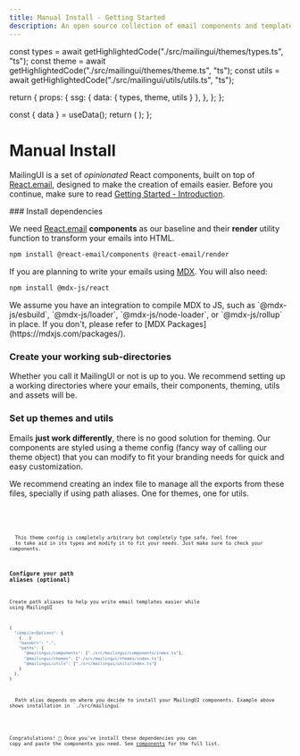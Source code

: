 ```yaml
---
title: Manual Install - Getting Started
description: An open source collection of email components and templates
---
```




  const types = await getHighlightedCode("./src/mailingui/themes/types.ts", "ts");
  const theme = await getHighlightedCode("./src/mailingui/themes/theme.ts", "ts");
  const utils = await getHighlightedCode("./src/mailingui/utils/utils.ts", "ts");

  return {
    props: {
      ssg: {
        data: {
          types,
          theme,
          utils
        }
      },
    },
  };
};


  const { data } = useData();
  return ( <Codeblock code={data[name]} filename={filename} lang={lang} /> );
};

# Manual Install

MailingUI is a set of _opinionated_ React components, built on top of [React.email](https://react.email), designed to make the creation of emails easier. Before you continue, make sure to read [Getting Started - Introduction](/docs/guide/introduction).

<Steps>
### Install dependencies

We need [React.email](https://react.email) **components** as our baseline and their **render** utility function to transform your emails into HTML.

```bash
npm install @react-email/components @react-email/render
```

If you are planning to write your emails using [MDX](https://mdxjs.com). You will also need:

```bash
npm install @mdx-js/react
```

<Callout type="warning" emoji="⚠️">
  We assume you have an integration to compile MDX to JS, such as
  `@mdx-js/esbuild`, `@mdx-js/loader`, `@mdx-js/node-loader`, or
  `@mdx-js/rollup` in place. If you don't, please refer to [MDX
  Packages](https://mdxjs.com/packages/).
</Callout>

### Create your working sub-directories

Whether you call it MailingUI or not is up to you. We recommend setting up a working directories where your emails, their components, theming, utils and assets will be.

<FileTree>
  <FileTree.Folder name="src" defaultOpen>
    <FileTree.Folder name="emails" defaultOpen>
      <FileTree.Folder name="assets" defaultOpen />
    </FileTree.Folder>
    <FileTree.Folder name="mailingui" defaultOpen>
      <FileTree.Folder name="components" defaultOpen />
      <FileTree.Folder name="themes" defaultOpen />
      <FileTree.Folder name="utils" defaultOpen />
    </FileTree.Folder>
  </FileTree.Folder>
</FileTree>

### Set up themes and utils

Emails **just work differently**, there is no good solution for theming. Our components are styled using a theme config (fancy way of calling our theme object) that you can modify to fit your branding needs for quick and easy customization.

<Callout type="info" emoji="ℹ️">
 We recommend creating an index file to manage all the exports from these files, specially if using path aliases. One for themes, one for utils.
</Callout>

<Code name="types" filename="/themes/types.ts" lang="ts"  />

<Code name="theme" filename="/themes/theme.ts" lang="ts"  />

<Code name="utils" filename="/utils/utils.ts" lang="ts"  />


<Callout type="warning" emoji="⚠️">
  This theme config is completely arbitrary but completely type safe, feel free
  to take aid in its types and modify it to fit your needs. Just make sure to check your components.
</Callout>

### Configure your path aliases (optional)

Create path aliases to help you write email templates easier while using MailingUI

```ts copy
{
  "compilerOptions": {
    {...}
    "baseUrl": ".",
    "paths": {
      "@mailingui/components": ["./src/mailingui/components/index.ts"],
      "@mailingui/themes": ["./src/mailingui/themes/index.ts"],
      "@mailingui/utils": ["./src/mailingui/utils/index.ts"]
    }
  },
}
```

<Callout type="info" emoji="ℹ️">
  Path alias depends on where you decide to install your MailingUI components. Example above shows installation in `./src/mailingui`
</Callout>

</Steps>

Congratulations! 🥳 Once you've install these dependencies you can copy and paste the components you need. See [components](/docs/components) for the full list.
